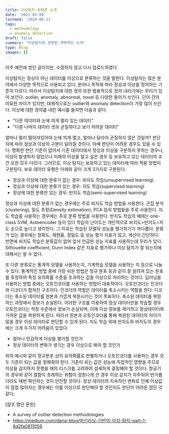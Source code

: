 ```yaml
---
title: 이상탐지 방법론 소개
date: '2021-03-09'
lastmod: '2024-06-11'
tags:
  - methodology
  - anomaly detection
draft: false
summary: "이상탐지와 관련된 개략적인 소개"
type: Blog
images: []
---
```


아주 예전에 썼던 글이지만, 수정하지 않고 다시 업로드하였다.

이상탐지는 정상이 아닌 데이터를 이상으로 분류하는 것을 말한다. 이상탐지는 많은 분야에서 다양한 목적으로 사용되고 있다. 
분야나 목적에 따라 정상과 이상을 정의하는 기준이 다르다. 따라서 이상탐지에 대한 정의 또한 범용적으로 정의 내리기에는 무리가 있어 보인다. 
outlier, anomaly, abnormal, novel 등 다양한 용어가 쓰인다. 단어 간의 미묘한 차이가 있지만, 대체적으로는 outlier와 anomaly detection이 가장 많이 쓰인다. 
이상에 대한 정의를 내린 예시를 들자면 다음과 같다.

- "다른 데이터와 눈에 띄게 멀리 있는 데이터"
- "다른 나머지 데이터 셋과 균질하다고 보기 어려운 데이터"

얼마나 멀리 떨어져있어야 눈에 띄게 멀고, 얼마나 달라야 균질하지 않은 것일까?
판단자에 따라 정상과 이상의 구분이 달라질 것이다. 아예 판단이 어려운 경우도 있을 수 있다. 
명확한 판단 기준이 없어서 기존 데이터에서 정상과 이상을 구분하지 못하는 경우나, 
이상이 발생하지 않았으나 미래의 이상을 알고 싶은 경우 등 보유하고 있는 데이터의 조건 또한 모두 다르다. 
그러므로, 이상 탐지는 보유하고 있는 데이터에 따라 적용 방법이 구분된다. 보유 데이터 유형은 아래와 같이 크게 3가지로 구분된다.

- 정상과 이상에 대한 분류가 없는 경우: 비지도 학습(unsupervised learning)
- 정상과 이상에 대한 분류가 있는 경우: 지도 학습(supervised learning)
- 정상에 대한 분류만 있는 경우: 반지도 학습(semi-supervised learning)

정상과 이상에 대한 분류가 없는 경우에는 주로 비지도 학습 방법을 사용한다. 
군집 분석(clustering), 밀도 추정(Density estimation), PCA 등의 방법들을 주로 사용한다. 
지도 학습을 사용하는 경우에는 주로 분류 방법을 사용한다.
반지도 학습의 예에는 one-class SVM, Autoencoder 등이 있다
학습의 난이도는 개인적으로 비지도>반지도>지도 순으로 높다고 생각한다.
그 이유는 학습된 모델의 성능을 평가하기가 까다롭다. 분류가 있는 경우에는 정확도, 재현율, 정밀도 등 성능 평가 지표가 많고, 계산이 간단하다.
반면에 비지도 학습은 분류값이 없어 앞서 언급한 성능 지표를 사용하는데 무리가 있다.
Silhouette coefficient, Dunn Index 같은 지표로 평가하나 이상 탐지가 잘 되는지에 대해서는 알 수 없다.

또 다른 분류로는 통계적 모델을 사용하는지, 기계학습 모델을 사용하는 지 등으로 나눌 수 있다.
통계적인 방법 중에 가장 쉬운 방법은 정규 분포 등과 같이 잘 알려져 있는 분포를 추정하여 특정 유의확률 수준을 초과하는 값을 이상으로 처리하는 것이다.
딥러닝을 사용하는 방법 중에는 오토인코더를 사용하는 방법이 대표적이다.
오토인코더는 인코더와 디코더가 합쳐진 구조이다.
인코더의 역할은 데이터를 축소시키는 역할을 한다.
디코더는 축소된 데이터를 원본과 가깝게 복원시키는 것이 목표이다.
축소된 데이터를 복원하는 과정에서 정보가 손실된다.
이러한 구조를 이용하여 정상 데이터만을 학습할 경우 오토인코더는 적정 수준에서 정보가 손실되며, 이때 이상 정보를 제거하고 정상데이터와 가까운 값을 복원하게 된다.
따라서 원본과 오토인코더를 통해 복원된 데이터의 차이가 많을 경우 이상 데이터로 판단할 수 있게 된다.
지도 학습 외에 반지도와 비지도의 경우에는 크게 두가지 어려움이 있었다.

- 얼마나 민감하게 이상을 평가할 것인가
- 정상 데이터의 변화가 생기는 경우 이상으로 봐야 할 것인가

위의 예시와 같이 정규분포 상의 유의확률로 판별하거나 오토인코더를 사용하는 경우 모두 기준이 되는 값을 정해줘야 한다.
기준이 되는 값은 성능에 직접적인 영향을 주므로 이상을 감지하지 못했을 때의 리스크를 고려하여 섬세하게 결정해야 할 것이다.
항공기의 경우와 같이 결함이 초래하는 위험이 엄청나게 큰 경우 이상 감지가 자주되어 번거롭더라도 매번 확인하는 것이 안전할 것이다.
정상 데이터의 지속적인 변화로 인해 이상값이 점점 많아지는 경우에는 이를 이상으로 판단해야 할 것인지도 판단이 어려운 점인 것 같다. 

[참조 했던 문헌]
- A survey of outlier detection methodologies
- https://medium.com/daria-blog/머신러닝-기반의-이상-탐지-part-1-8d2fa0811059
